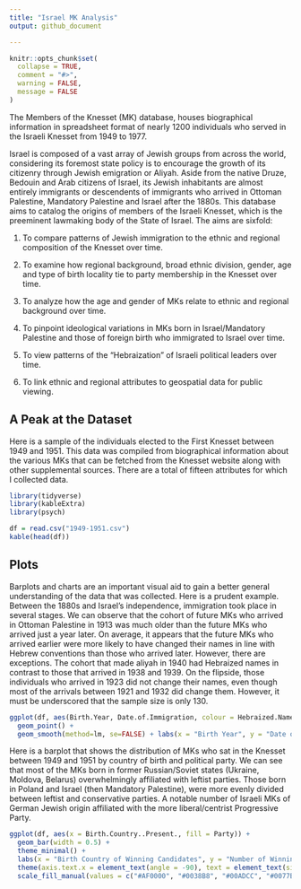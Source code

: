 ```yaml
---
title: "Israel MK Analysis"
output: github_document

---
```


```r
knitr::opts_chunk$set(
  collapse = TRUE,
  comment = "#>",
  warning = FALSE,
  message = FALSE
)
```

The Members of the Knesset (MK) database, houses biographical information in spreadsheet format of nearly 1200 individuals who served in the Israeli Knesset from 1949 to 1977.

Israel is composed of a vast array of Jewish groups from across the world, considering its foremost state policy is to encourage the growth of its citizenry through Jewish emigration or Aliyah. Aside from the native Druze, Bedouin and Arab citizens of Israel, its Jewish inhabitants are almost entirely immigrants or descendents of immigrants who arrived in Ottoman Palestine, Mandatory Palestine and Israel after the 1880s. This database aims to catalog the origins of members of the Israeli Knesset, which is the preeminent lawmaking body of the State of Israel. The aims are sixfold:

1) To compare patterns of Jewish immigration to the ethnic and regional composition of the Knesset over time. 

2) To examine how regional background, broad ethnic division, gender, age and type of birth locality tie to party membership in the Knesset over time.

3) To analyze how the age and gender of MKs relate to ethnic and regional background over time.

4) To pinpoint ideological variations in MKs born in Israel/Mandatory Palestine and those of foreign birth who immigrated to Israel over time. 

5) To view patterns of the “Hebraization” of Israeli political leaders over time.

6) To link ethnic and regional attributes to geospatial data for public viewing.

## A Peak at the Dataset

Here is a sample of the individuals elected to the First Knesset between 1949 and 1951. This data was compiled from biographical information about the various MKs that can be fetched from the Knesset website along with other supplemental sources. There are a total of fifteen attributes for which I collected data.

```r
library(tidyverse)
library(kableExtra)
library(psych)

df = read.csv("1949-1951.csv")
kable(head(df))
```
## Plots

Barplots and charts are an important visual aid to gain a better general understanding of the data that was collected. Here is a prudent example. Between the 1880s and Israel's independence, immigration took place in several stages. We can observe that the cohort of future MKs who arrived in Ottoman Palestine in 1913 was much older than the future MKs who arrived just a year later. On average, it appears that the future MKs who arrived earlier were more likely to have changed their names in line with Hebrew conventions than those who arrived later. However, there are exceptions. The cohort that made aliyah in 1940 had Hebraized names in contrast to those that arrived in 1938 and 1939. On the flipside, those individuals who arrived in 1923 did not change their names, even though most of the arrivals between 1921 and 1932 did change them. However, it must be underscored that the sample size is only 130.


```r
ggplot(df, aes(Birth.Year, Date.of.Immigration, colour = Hebraized.Name.)) + 
  geom_point() +  
  geom_smooth(method=lm, se=FALSE) + labs(x = "Birth Year", y = "Date of Immigration", color = "Hebraized Name")
```

Here is a barplot that shows the distribution of MKs who sat in the Knesset between 1949 and 1951 by country of birth and political party. We can see that most of the MKs born in former Russian/Soviet states (Ukraine, Moldova, Belarus) overwhelmingly affiliated with leftist parties. Those born in Poland and Israel (then Mandatory Palestine), were more evenly divided between leftist and conservative parties. A notable number of Israeli MKs of German Jewish origin affiliated with the more liberal/centrist Progressive Party.

```r

ggplot(df, aes(x = Birth.Country..Present., fill = Party)) + 
  geom_bar(width = 0.5) + 
  theme_minimal() + 
  labs(x = "Birth Country of Winning Candidates", y = "Number of Winning Candidates", fill = "Party") + 
  theme(axis.text.x = element_text(angle = -90), text = element_text(size = 10)) +  
  scale_fill_manual(values = c("#AF0000", "#0038B8", "#00ADCC", "#0077B9", "#FF524D", "#AD0101", "#FF0000", "#FFC800", "#0047AB", "#172d81", "#cd1b68", "#89C5C6"))

```

